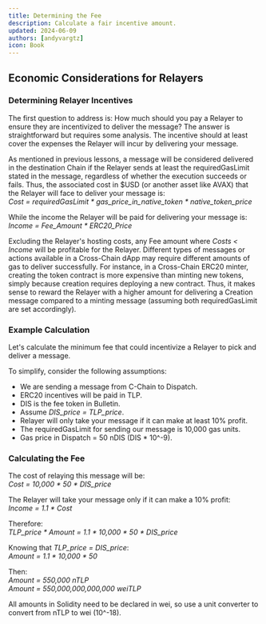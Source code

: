 ```yaml
---
title: Determining the Fee
description: Calculate a fair incentive amount.
updated: 2024-06-09
authors: [andyvargtz]
icon: Book
---
```


## Economic Considerations for Relayers

### Determining Relayer Incentives

The first question to address is: How much should you pay a Relayer to ensure they are incentivized to deliver the message? The answer is straightforward but requires some analysis. The incentive should at least cover the expenses the Relayer will incur by delivering your message.

As mentioned in previous lessons, a message will be considered delivered in the destination Chain if the Relayer sends at least the requiredGasLimit stated in the message, regardless of whether the execution succeeds or fails. Thus, the associated cost in $USD (or another asset like AVAX) that the Relayer will face to deliver your message is:  
*Cost = requiredGasLimit * gas_price_in_native_token * native_token_price*

While the income the Relayer will be paid for delivering your message is:  
*Income = Fee_Amount * ERC20_Price*

Excluding the Relayer's hosting costs, any Fee amount where *Costs < Income* will be profitable for the Relayer. Different types of messages or actions available in a Cross-Chain dApp may require different amounts of gas to deliver successfully. For instance, in a Cross-Chain ERC20 minter, creating the token contract is more expensive than minting new tokens, simply because creation requires deploying a new contract. Thus, it makes sense to reward the Relayer with a higher amount for delivering a Creation message compared to a minting message (assuming both requiredGasLimit are set accordingly).

### Example Calculation

Let's calculate the minimum fee that could incentivize a Relayer to pick and deliver a message.

To simplify, consider the following assumptions:
- We are sending a message from C-Chain to Dispatch.
- ERC20 incentives will be paid in TLP.
- DIS is the fee token in Bulletin.
- Assume *DIS_price = TLP_price*.
- Relayer will only take your message if it can make at least 10% profit.
- The requiredGasLimit for sending our message is 10,000 gas units.
- Gas price in Dispatch = 50 nDIS (DIS * 10^-9).

### Calculating the Fee

The cost of relaying this message will be:  
*Cost = 10,000 * 50 * DIS_price*

The Relayer will take your message only if it can make a 10% profit:  
*Income = 1.1 * Cost*

Therefore:  
*TLP_price * Amount = 1.1 * 10,000 * 50 * DIS_price*

Knowing that *TLP_price = DIS_price*:  
*Amount = 1.1 * 10,000 * 50*

Then:  
*Amount = 550,000 nTLP*  
*Amount = 550,000,000,000,000 weiTLP*

All amounts in Solidity need to be declared in wei, so use a unit converter to convert from nTLP to wei (10^-18).
